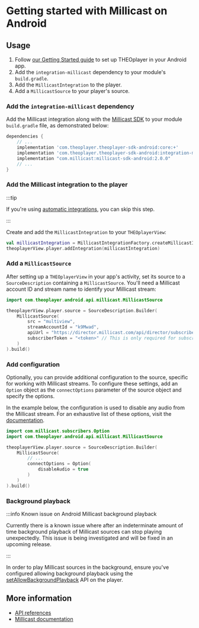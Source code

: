 # Getting started with Millicast on Android


<Intro />

## Usage

1. Follow [our Getting Started guide](../../../getting-started/01-sdks/02-android/00-getting-started.mdx)
   to set up THEOplayer in your Android app.
2. Add the `integration-millicast` dependency to your module's `build.gradle`.
3. Add the `MillicastIntegration` to the player.
4. Add a `MillicastSource` to your player's source.

### Add the `integration-millicast` dependency

Add the Millicast integration along with the [Millicast SDK](https://docs.dolby.io/streaming-apis/docs/android)
to your module `build.gradle` file, as demonstrated below:

```groovy
dependencies {
    // ...
    implementation 'com.theoplayer.theoplayer-sdk-android:core:+'
    implementation 'com.theoplayer.theoplayer-sdk-android:integration-millicast:+'
    implementation "com.millicast:millicast-sdk-android:2.0.0"
    // ...
}
```

### Add the Millicast integration to the player

:::tip

If you're using [automatic integrations](../../../getting-started/01-sdks/02-android/01-features.md#adding-integrations-automatically), you can skip this step.

:::

Create and add the `MillicastIntegration` to your `THEOplayerView`:

```kotlin
val millicastIntegration = MillicastIntegrationFactory.createMillicastIntegration()
theoplayerView.player.addIntegration(millicastIntegration)
```

### Add a `MillicastSource`

After setting up a `THEOplayerView` in your app's activity, set its source to a `SourceDescription` containing a `MillicastSource`.
You'll need a Millicast account ID and stream name to identify your Millicast stream:

```kotlin
import com.theoplayer.android.api.millicast.MillicastSource

theoplayerView.player.source = SourceDescription.Builder(
    MillicastSource(
        src = "multiview",
        streamAccountId = "k9Mwad",
        apiUrl = "https://director.millicast.com/api/director/subscribe",
        subscriberToken = "<token>" // This is only required for subscribing to secure streams and should be omitted otherwise.
    )
).build()
```

### Add configuration

Optionally, you can provide additional configuration to the source, specific for working with Millicast streams.
To configure these settings, add an `Option` object as the `connectOptions` parameter of the source object
and specify the options.

In the example below, the configuration is used to disable any audio from the Millicast stream.
For an exhaustive list of these options, visit the [documentation](https://millicast.github.io/doc/latest/android/android/com.millicast.subscribers/-option/index.html).

```kotlin
import com.millicast.subscribers.Option
import com.theoplayer.android.api.millicast.MillicastSource

theoplayerView.player.source = SourceDescription.Builder(
    MillicastSource(
        // ...
        connectOptions = Option(
            disableAudio = true
        )
    )
).build()
```

### Background playback

:::info Known issue on Android Millicast background playback

Currently there is a known issue where after an indeterminate amount of time background playback of Millicast sources can stop playing unexpectedly. This issue is being investigated and will be fixed in an upcoming release.

:::

In order to play Millicast sources in the background, ensure you've configured allowing background playback using the [setAllowBackgroundPlayback](<https://www.theoplayer.com/docs/theoplayer/v8/api-reference/android/com/theoplayer/android/api/THEOplayerSettings.html#setAllowBackgroundPlayback(boolean)>) API on the player.

## More information

- [API references](pathname:///theoplayer/v8/api-reference/android/com/theoplayer/android/api/millicast/package-summary.html)
- [Millicast documentation](https://docs.dolby.io/streaming-apis/docs/)
